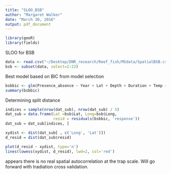 ```yaml
---
title: "SLOO_BSB"
author: "Margaret Walker"
date: "March 30, 2016"
output: pdf_document
---
```

```r
library(geoR)
library(fields)
```

SLOO for BSB
```r
data <- read.csv("~/Desktop/DNR_research/Reef_fish/MSdata/SpatialBSB.csv")
bsb <- subset(data, select=2:23)
```
Best model based on BIC from model selection 
```r
bsbbic <- glm(Presence_absence ~ Year + Lat + Depth + Duration + Temp + Stenotomus.sp.Abund + Red.Snapper.Abund + Tomtate.Abund + SR.kknn, data=bsb, family="binomial")
summary(bsbbic)
```
Determining split distance 
```r
indices = sample(nrow(dat_sub), nrow(dat_sub) / 5)
dat_sub = data.frame(Lat =bsb$Lat, Long=bsb$Long, 
                     resid = residuals(bsbbic, 'response'))
dat_sub = dat_sub[indices, ]

xydist <- dist(dat_sub[ , c('Long', 'Lat')])
d_resid = dist(dat_sub$resid)

plot(d_resid ~ xydist, type='n')
lines(lowess(xydist, d_resid), lwd=2, col='red')

```
appears there is no real spatial autocorrelation at the trap scale.  Will go forward with tradiation cross validation.  
